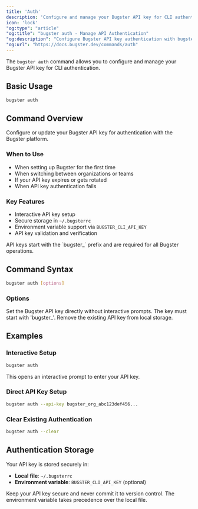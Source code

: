 ```yaml
---
title: 'Auth'
description: 'Configure and manage your Bugster API key for CLI authentication'
icon: 'lock'
"og:type": "article"
"og:title": "bugster auth - Manage API Authentication"
"og:description": "Configure Bugster API key authentication with bugster auth. Secure storage, environment variables, and team credential management."
"og:url": "https://docs.bugster.dev/commands/auth"
---
```


The `bugster auth` command allows you to configure and manage your Bugster API key for CLI authentication.

## Basic Usage

```bash
bugster auth
```

## Command Overview

Configure or update your Bugster API key for authentication with the Bugster platform.

### When to Use

- When setting up Bugster for the first time
- When switching between organizations or teams
- If your API key expires or gets rotated
- When API key authentication fails

### Key Features

- Interactive API key setup
- Secure storage in `~/.bugsterrc`
- Environment variable support via `BUGSTER_CLI_API_KEY`
- API key validation and verification

<Note>
API keys start with the `bugster_` prefix and are required for all Bugster operations.
</Note>

## Command Syntax

```bash
bugster auth [options]
```

### Options

<ParamField query="--api-key" type="string">
Set the Bugster API key directly without interactive prompts. The key must start with 'bugster_'.
</ParamField>

<ParamField query="--clear" type="boolean">
Remove the existing API key from local storage.
</ParamField>

## Examples

### Interactive Setup

```bash
bugster auth
```

This opens an interactive prompt to enter your API key.

### Direct API Key Setup

```bash
bugster auth --api-key bugster_org_abc123def456...
```

### Clear Existing Authentication

```bash
bugster auth --clear
```

## Authentication Storage

Your API key is stored securely in:
- **Local file**: `~/.bugsterrc`
- **Environment variable**: `BUGSTER_CLI_API_KEY` (optional)

<Warning>
Keep your API key secure and never commit it to version control. The environment variable takes precedence over the local file.
</Warning>


